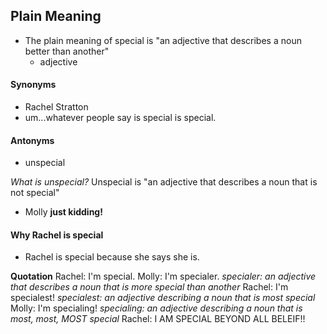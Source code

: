 ==Plain Meaning==
*The plain meaning of special is "an adjective that describes a noun better than another"
**adjective

====Synonyms====
*Rachel Stratton
*um...whatever people say is special is special. 

====Antonyms====
*unspecial
''What is unspecial?''
Unspecial is "an adjective that describes a noun that is not special"
*Molly '''just kidding!'''

====Why Rachel is special====
*Rachel is special because she says she is.
'''Quotation'''
Rachel: I'm special.
Molly: I'm specialer. ''specialer: an adjective that describes a noun that is more special than another''
Rachel: I'm specialest! ''specialest: an adjective describing a noun that is most special''
Molly: I'm specialing! ''specialing: an adjective describing a noun that is most, most, MOST special''
Rachel: I AM SPECIAL BEYOND ALL BELEIF!!